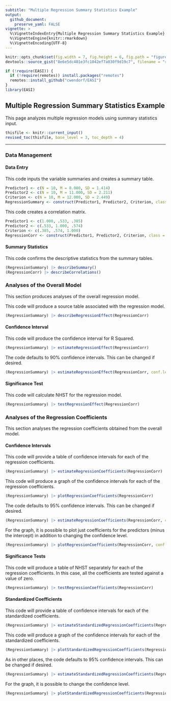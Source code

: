 ```yaml
---
subtitle: "Multiple Regression Summary Statistics Example"
output:
  github_document:
    preserve_yaml: FALSE
vignette: >
  %\VignetteIndexEntry{Multiple Regression Summary Statistics Example}
  %\VignetteEngine{knitr::rmarkdown}
  %\VignetteEncoding{UTF-8}
---
```


```r
knitr::opts_chunk$set(fig.width = 7, fig.height = 6, fig.path = "figures/", echo = TRUE, warning = FALSE, message = FALSE)
devtools::source_gist("8e6e5dc401e3fc1042ef7a030f9d19c7", filename = "revised_toc.R")
```

```r
if (!require(EASI)) {
  if (!require(remotes)) install.packages("remotes")
  remotes::install_github("cwendorf/EASI")
}
library(EASI)
```

## Multiple Regression Summary Statistics Example

This page analyzes multiple regression models using summary statistics input.

```r
thisfile <- knitr::current_input()
revised_toc(thisfile, base_level = 3, toc_depth = 4)
```

---

### Data Management

#### Data Entry

This code inputs the variable summaries and creates a summary table.
```r
Predictor1 <- c(N = 10, M = 8.000, SD = 1.414)
Predictor2 <- c(N = 10, M = 11.000, SD = 2.211)
Criterion <- c(N = 10, M = 12.000, SD = 2.449)
RegressionSummary <- construct(Predictor1, Predictor2, Criterion, class = "wss")
```

This code creates a correlation matrix.
```r
Predictor1 <- c(1.000, .533, .385)
Predictor2 <- c(.533, 1.000, .574)
Criterion <- c(.385, .574, 1.000)
RegressionCorr <- construct(Predictor1, Predictor2, Criterion, class = "corr")
```

#### Summary Statistics

This code confirms the descriptive statistics from the summary tables.
```r
(RegressionSummary) |> describeSummary()
(RegressionCorr) |> describeCorrelations()
```

### Analyses of the Overall Model

This section produces analyses of the overall regression model.

This code will produce a source table associated with the regression model.
```r
(RegressionSummary) |> describeRegressionEffect(RegressionCorr)
```

#### Confidence Interval

This code will produce the confidence interval for R Squared.
```r
(RegressionSummary) |> estimateRegressionEffect(RegressionCorr)
```

The code defaults to 90% confidence intervals. This can be changed if desired.
```r
(RegressionSummary) |> estimateRegressionEffect(RegressionCorr, conf.level = .95)
```

#### Significance Test

This code will calculate NHST for the regression model.
```r
(RegressionSummary) |> testRegressionEffect(RegressionCorr)
```

### Analyses of the Regression Coefficients

This section analyses the regression coefficients obtained from the overall model.

#### Confidence Intervals

This code will provide a table of confidence intervals for each of the regression coefficients.
```r
(RegressionSummary) |> estimateRegressionCoefficients(RegressionCorr)
```

This code will produce a graph of the confidence intervals for each of the regression coefficients.
```r
(RegressionSummary) |> plotRegressionCoefficients(RegressionCorr)
```

The code defaults to 95% confidence intervals. This can be changed if desired.
```r
(RegressionSummary) |> estimateRegressionCoefficients(RegressionCorr, conf.level = .99)
```

For the graph, it is possible to plot just coefficients for the predictors (minus the intercept) in addition to changing the confidence level.
```r
(RegressionSummary) |> plotRegressionCoefficients(RegressionCorr, conf.level = .99, line = 0, intercept = FALSE)
```

#### Significance Tests

This code will produce a table of NHST separately for each of the regression coefficients. In this case, all the coefficients are tested against a value of zero.
```r
(RegressionSummary) |> testRegressionCoefficients(RegressionCorr)
```

#### Standardized Coefficients

This code will provide a table of confidence intervals for each of the standardized coefficients.
```r
(RegressionSummary) |> estimateStandardizedRegressionCoefficients(RegressionCorr)
```

This code will produce a graph of the confidence intervals for each of the standardized coefficients.
```r
(RegressionSummary) |> plotStandardizedRegressionCoefficients(RegressionCorr)
```

As in other places, the code defaults to 95% confidence intervals. This can be changed if desired.
```r
(RegressionSummary) |> estimateStandardizedRegressionCoefficients(RegressionCorr, conf.level = .99)
```

For the graph, it is possible to change the confidence level.
```r
(RegressionSummary) |> plotStandardizedRegressionCoefficients(RegressionCorr, conf.level = .99)
```
